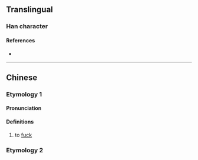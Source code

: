 {{character info/new}}
==Translingual==

===Han character===
{{Han char|rn=11|rad=入|as=04|sn=6|four=|canj=OA|ids=⿱入日}}

====References====
* {{Han ref|kx=0126.080|hdz=10117.030|uh=34B2|ud=13490}}

----

==Chinese==

===Etymology 1===
{{zh-forms}}

====Pronunciation====
{{zh-pron
|m=rì
|cat=v
}}

====Definitions====
{{zh-hanzi}}

# {{lb|zh|vulgar}} to [[fuck]]

===Etymology 2===
{{zh-see|財|ha}}